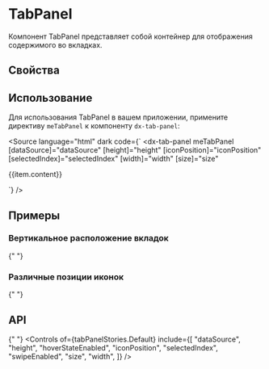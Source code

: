 
<Meta title="Components/TabPanel" of={tabPanelStories} />

# TabPanel

Компонент TabPanel представляет собой контейнер для отображения содержимого во вкладках.

<Canvas of={tabPanelStories.Default} />

## Свойства

<Controls />

## Использование

Для использования TabPanel в вашем приложении, примените директиву `meTabPanel` к компоненту `dx-tab-panel`:

<Source
  language="html"
  dark
  code={`
<dx-tab-panel
  meTabPanel
  [dataSource]="dataSource"
  [height]="height"
  [iconPosition]="iconPosition"
  [selectedIndex]="selectedIndex"
  [width]="width"
  [size]="size"
>
  <div *dxTemplate="let item of 'item'">
    <div class="tabpanel-content">
      <p>{{item.content}}</p>
    </div>
  </div>
</dx-tab-panel>
  `}
/>

## Примеры

### Вертикальное расположение вкладок

{" "}
<Canvas of={tabPanelStories.VerticalTabs} />

### Различные позиции иконок

{" "}
<Canvas of={tabPanelStories.DifferentIconPositions} />

## API

{" "}
<Controls
  of={tabPanelStories.Default}
  include={[
    "dataSource",
    "height",
    "hoverStateEnabled",
    "iconPosition",
    "selectedIndex",
    "swipeEnabled",
    "size",
    "width",
  ]}
/>

